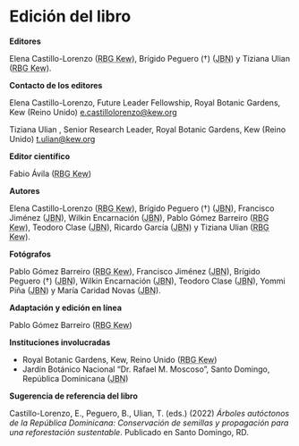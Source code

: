 # Edición del libro {.unnumbered}

**Editores**

Elena Castillo-Lorenzo (<abbr title="Royal Botanic Gardens Kew (El Real Jardín Botánico de Kew)">RBG Kew</abbr>), Brígido Peguero (†) (<abbr title="Jardín Botánico Nacional Dr. Rafael M. Moscoso">JBN</abbr>) y Tiziana Ulian (<abbr title="Royal Botanic Gardens Kew (El Real Jardín Botánico de Kew)">RBG Kew</abbr>).

**Contacto de los editores**

Elena Castillo-Lorenzo, Future Leader Fellowship, Royal Botanic Gardens, Kew (Reino Unido)
[e.castillolorenzo\@kew.org](mailto:e.castillolorenzo@kew.org){.email}

Tiziana Ulian , Senior Research Leader, Royal Botanic Gardens, Kew (Reino Unido)
[t.ulian\@kew.org](mailto:t.ulian@kew.org){.email}

**Editor científico**

Fabio Ávila (<abbr title="Royal Botanic Gardens Kew (El Real Jardín Botánico de Kew)">RBG Kew</abbr>)

**Autores**

Elena Castillo-Lorenzo (<abbr title="Royal Botanic Gardens Kew (El Real Jardín Botánico de Kew)">RBG Kew</abbr>), Brígido Peguero (†) (<abbr title="Jardín Botánico Nacional Dr. Rafael M. Moscoso">JBN</abbr>), Francisco Jiménez (<abbr title="Jardín Botánico Nacional Dr. Rafael M. Moscoso">JBN</abbr>), Wilkin Encarnación (<abbr title="Jardín Botánico Nacional Dr. Rafael M. Moscoso">JBN</abbr>), Pablo Gómez Barreiro (<abbr title="Royal Botanic Gardens Kew (El Real Jardín Botánico de Kew)">RBG Kew</abbr>), Teodoro Clase (<abbr title="Jardín Botánico Nacional Dr. Rafael M. Moscoso">JBN</abbr>), Ricardo García (<abbr title="Jardín Botánico Nacional Dr. Rafael M. Moscoso">JBN</abbr>) y Tiziana Ulian (<abbr title="Royal Botanic Gardens Kew (El Real Jardín Botánico de Kew)">RBG Kew</abbr>).

**Fotógrafos**

Pablo Gómez Barreiro (<abbr title="Royal Botanic Gardens Kew (El Real Jardín Botánico de Kew)">RBG Kew</abbr>), Francisco Jiménez (<abbr title="Jardín Botánico Nacional Dr. Rafael M. Moscoso">JBN</abbr>),  Brígido Peguero (†) (<abbr title="Jardín Botánico Nacional Dr. Rafael M. Moscoso">JBN</abbr>), Wilkin Encarnación (<abbr title="Jardín Botánico Nacional Dr. Rafael M. Moscoso">JBN</abbr>), Teodoro Clase (<abbr title="Jardín Botánico Nacional Dr. Rafael M. Moscoso">JBN</abbr>), Yommi Piña (<abbr title="Jardín Botánico Nacional Dr. Rafael M. Moscoso">JBN</abbr>) y María Caridad Novas (<abbr title="Jardín Botánico Nacional Dr. Rafael M. Moscoso">JBN</abbr>). 

**Adaptación y edición en línea**

Pablo Gómez Barreiro (<abbr title="Royal Botanic Gardens Kew (El Real Jardín Botánico de Kew)">RBG Kew</abbr>)

**Instituciones involucradas**

-   Royal Botanic Gardens, Kew, Reino Unido (<abbr title="Royal Botanic Gardens Kew (El Real Jardín Botánico de Kew)">RBG Kew</abbr>)
-   Jardín Botánico Nacional "Dr. Rafael M. Moscoso", Santo Domingo, República Dominicana (<abbr title="Jardín Botánico Nacional">JBN</abbr>)

**Sugerencia de referencia del libro**

Castillo-Lorenzo, E., Peguero, B., Ulian, T. (eds.) (2022) *Árboles autóctonos de la República Dominicana: Conservación de semillas y propagación para una reforestación sustentable*. Publicado en Santo Domingo, RD.
